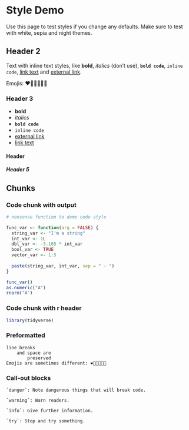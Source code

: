 # Style Demo {#style-demo}

Use this page to test styles if you change any defaults. Make sure to test with white, sepia and night themes.

## Header 2

Text with inline text styles, like **bold**, *italics* (don't use), **`bold code`**, `inline code`, [link text](#style-demo) and <a href="google.com" target="_blank">external link</a>. 

Emojis: ❤️🧡💛💚💙💜

### Header 3

* **bold**
* *italics*
* **`bold code`**
* `inline code`
* <a target="_blank" href="https://debruine.github.io">external link</a>
* [link text](#style-demo)

#### Header 

##### Header 5

## Chunks

### Code chunk with output

```r
# nonsense function to demo code style

func_var <- function(arg = FALSE) {
  string_var <- "I'm a string"
  int_var <- 1L
  dbl_var <- -3.165 * int_var
  bool_var <- TRUE
  vector_var <- 1:5
  
  paste(string_var, int_var, sep = " - ")
}

func_var()
as.numeric("A")
rnorm("A")
```

### Code chunk with r header

```r
library(tidyverse)
```

### Preformatted

```
line breaks
    and space are
        preserved 
Emojis are sometimes different: ❤️🧡💛💚💙💜
```
### Call-out blocks

```block
`danger`: Note dangerous things that will break code.
```

```block
`warning`: Warn readers.
```

```block
`info`: Give further information.
```

```block
`try`: Stop and try something.
```
